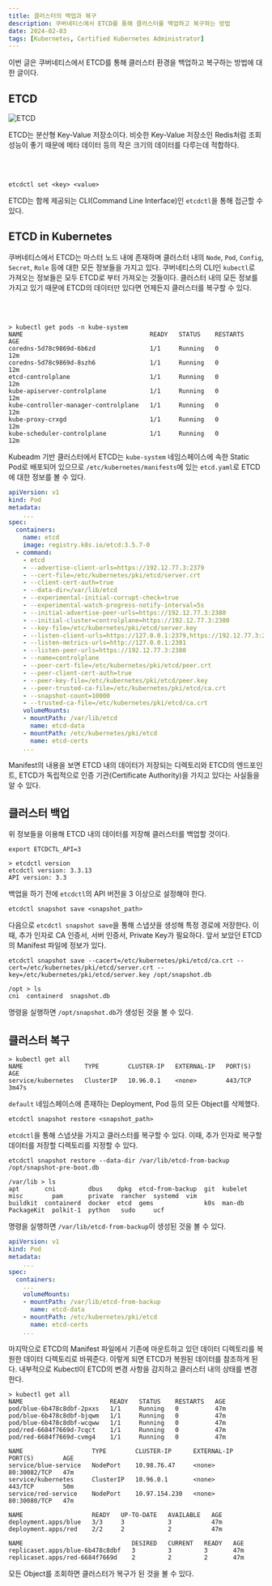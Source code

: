 ```yaml
---
title: 클러스터의 백업과 복구
description: 쿠버네티스에서 ETCD를 통해 클러스터를 백업하고 복구하는 방법
date: 2024-02-03
tags: [Kubernetes, Certified Kubernetes Administrator]
---
```

이번 글은 쿠버네티스에서 ETCD를 통해 클러스터 환경을 백업하고 복구하는 방법에 대한 글이다.

## ETCD

![ETCD](1.svg)

ETCD는 분산형 Key-Value 저장소이다.
비슷한 Key-Value 저장소인 Redis처럼 조회 성능이 좋기 때문에 메타 데이터 등의 작은 크기의 데이터를 다루는데 적합하다.

<br/><br/>

```console
etcdctl set <key> <value>
```

ETCD는 함께 제공되는 CLI(Command Line Interface)인 `etcdctl`을 통해 접근할 수 있다.

## ETCD in Kubernetes

쿠버네티스에서 ETCD는 마스터 노드 내에 존재하며 클러스터 내의 `Node`, `Pod`, `Config`, `Secret`, `Role` 등에 대한 모든 정보들을 가지고 있다.
쿠버네티스의 CLI인 `kubectl`로 가져오는 정보들은 모두 ETCD로 부터 가져오는 것들이다.
클러스터 내의 모든 정보를 가지고 있기 때문에 ETCD의 데이터만 있다면 언제든지 클러스터를 복구할 수 있다.

<br/><br/>

```console {5}
> kubectl get pods -n kube-system
NAME                                   READY   STATUS    RESTARTS   AGE
coredns-5d78c9869d-6b6zd               1/1     Running   0          12m
coredns-5d78c9869d-8szh6               1/1     Running   0          12m
etcd-controlplane                      1/1     Running   0          12m
kube-apiserver-controlplane            1/1     Running   0          12m
kube-controller-manager-controlplane   1/1     Running   0          12m
kube-proxy-crxgd                       1/1     Running   0          12m
kube-scheduler-controlplane            1/1     Running   0          12m
```

Kubeadm 기반 클러스터에서 ETCD는 `kube-system` 네임스페이스에 속한 Static Pod로 배포되어 있으므로 `/etc/kubernetes/manifests`에 있는 `etcd.yaml`로 ETCD에 대한 정보를 볼 수 있다.

```yaml title="etcd.yaml" showLineNumbers {12, 14, 19, 20, 29}
apiVersion: v1
kind: Pod
metadata:
    ...
spec:
  containers:
    name: etcd
    image: registry.k8s.io/etcd:3.5.7-0
  - command:
    - etcd
    - --advertise-client-urls=https://192.12.77.3:2379
    - --cert-file=/etc/kubernetes/pki/etcd/server.crt
    - --client-cert-auth=true
    - --data-dir=/var/lib/etcd
    - --experimental-initial-corrupt-check=true
    - --experimental-watch-progress-notify-interval=5s
    - --initial-advertise-peer-urls=https://192.12.77.3:2380
    - --initial-cluster=controlplane=https://192.12.77.3:2380
    - --key-file=/etc/kubernetes/pki/etcd/server.key
    - --listen-client-urls=https://127.0.0.1:2379,https://192.12.77.3:2379
    - --listen-metrics-urls=http://127.0.0.1:2381
    - --listen-peer-urls=https://192.12.77.3:2380
    - --name=controlplane
    - --peer-cert-file=/etc/kubernetes/pki/etcd/peer.crt
    - --peer-client-cert-auth=true
    - --peer-key-file=/etc/kubernetes/pki/etcd/peer.key
    - --peer-trusted-ca-file=/etc/kubernetes/pki/etcd/ca.crt
    - --snapshot-count=10000
    - --trusted-ca-file=/etc/kubernetes/pki/etcd/ca.crt
    volumeMounts:
    - mountPath: /var/lib/etcd
      name: etcd-data
    - mountPath: /etc/kubernetes/pki/etcd
      name: etcd-certs
    ...
```

Manifest의 내용을 보면 ETCD 내의 데이터가 저장되는 디렉토리와 ETCD의 엔드포인트, ETCD가 독립적으로 인증 기관(Certificate Authority)을 가지고 있다는 사실들을 알 수 있다.

## 클러스터 백업

위 정보들을 이용해 ETCD 내의 데이터를 저장해 클러스터를 백업할 것이다.

```console
export ETCDCTL_API=3
```
```console {3}
> etcdctl version
etcdctl version: 3.3.13
API version: 3.3
```

백업을 하기 전에 `etcdctl`의 API 버전을 3 이상으로 설정해야 한다.


```console
etcdctl snapshot save <snapshot_path>
```

다음으로 `etcdctl snapshot save`을 통해 스냅샷을 생성해 특정 경로에 저장한다.
이때, 추가 인자로 CA 인증서, 서버 인증서, Private Key가 필요하다.
앞서 보았던 ETCD의 Manifest 파일에 정보가 있다.

```console
etcdctl snapshot save --cacert=/etc/kubernetes/pki/etcd/ca.crt --cert=/etc/kubernetes/pki/etcd/server.crt --key=/etc/kubernetes/pki/etcd/server.key /opt/snapshot.db
```
```console /snapshot.db/
/opt > ls
cni  containerd  snapshot.db
```

명령을 실행하면 `/opt/snapshot.db`가 생성된 것을 볼 수 있다.

## 클러스터 복구

```console
> kubectl get all
NAME                 TYPE        CLUSTER-IP   EXTERNAL-IP   PORT(S)   AGE
service/kubernetes   ClusterIP   10.96.0.1    <none>        443/TCP   3m47s
```

`default` 네임스페이스에 존재하는 Deployment, Pod 등의 모든 Object를 삭제했다.

```console
etcdctl snapshot restore <snapshot_path>
```

`etcdctl`을 통해 스냅샷을 가지고 클러스터를 복구할 수 있다.
이때, 추가 인자로 복구할 데이터를 저장할 디렉토리를 지정할 수 있다.

```console
etcdctl snapshot restore --data-dir /var/lib/etcd-from-backup /opt/snapshot-pre-boot.db
```
```console /etcd-from-backup/
/var/lib > ls
apt       cni         dbus    dpkg  etcd-from-backup  git  kubelet  misc        pam       private  rancher  systemd  vim
buildkit  containerd  docker  etcd  gems              k0s  man-db   PackageKit  polkit-1  python   sudo     ucf
```

명령을 실행하면 `/var/lib/etcd-from-backup`이 생성된 것을 볼 수 있다.


```yaml title="etcd.yaml" showLineNumbers {9}
apiVersion: v1
kind: Pod
metadata:
    ...
spec:
  containers:
    ...
    volumeMounts:
    - mountPath: /var/lib/etcd-from-backup
      name: etcd-data
    - mountPath: /etc/kubernetes/pki/etcd
      name: etcd-certs
    ...
```

마지막으로 ETCD의 Manifest 파일에서 기존에 마운트하고 있던 데이터 디렉토리를 복원한 데이터 디렉토리로 바꿔준다.
이렇게 되면 ETCD가 복원된 데이터를 참조하게 된다.
내부적으로 Kubectl이 ETCD의 변경 사항을 감지하고 클러스터 내의 상태를 변경한다.

```console
> kubectl get all
NAME                        READY   STATUS    RESTARTS   AGE
pod/blue-6b478c8dbf-2pxxs   1/1     Running   0          47m
pod/blue-6b478c8dbf-bjqwm   1/1     Running   0          47m
pod/blue-6b478c8dbf-wcqww   1/1     Running   0          47m
pod/red-6684f7669d-7cqct    1/1     Running   0          47m
pod/red-6684f7669d-cvmg4    1/1     Running   0          47m

NAME                   TYPE        CLUSTER-IP      EXTERNAL-IP   PORT(S)        AGE
service/blue-service   NodePort    10.98.76.47     <none>        80:30082/TCP   47m
service/kubernetes     ClusterIP   10.96.0.1       <none>        443/TCP        50m
service/red-service    NodePort    10.97.154.230   <none>        80:30080/TCP   47m

NAME                   READY   UP-TO-DATE   AVAILABLE   AGE
deployment.apps/blue   3/3     3            3           47m
deployment.apps/red    2/2     2            2           47m

NAME                              DESIRED   CURRENT   READY   AGE
replicaset.apps/blue-6b478c8dbf   3         3         3       47m
replicaset.apps/red-6684f7669d    2         2         2       47m
```

모든 Object를 조회하면 클러스터가 복구가 된 것을 볼 수 있다.